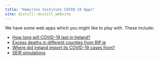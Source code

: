 ```yaml
---
title: "Hamilton Institute COVID-19 Apps"
site: distill::distill_website
---
```


We have some web apps which you might like to play with. These include:

- [How long will COVID-19 last in Ireland?](howlong.html)
- [Excess deaths in different counties from RIP.ie](excessrip.html)
- [Where did Ireland import its COVID-19 cases from?](wheredid.html)
- [SEIR simulations](seirsim.html)
